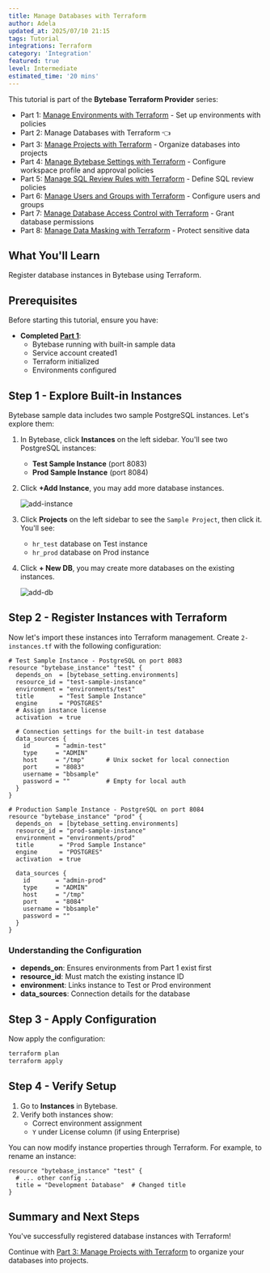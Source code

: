 ```yaml
---
title: Manage Databases with Terraform
author: Adela
updated_at: 2025/07/10 21:15
tags: Tutorial
integrations: Terraform
category: 'Integration'
featured: true
level: Intermediate
estimated_time: '20 mins'
---
```



This tutorial is part of the **Bytebase Terraform Provider** series:

- Part 1: [Manage Environments with Terraform](/tutorials/manage-environments-with-terraform) - Set up environments with policies
- Part 2: Manage Databases with Terraform 👈
- Part 3: [Manage Projects with Terraform](/tutorials/manage-projects-with-terraform) - Organize databases into projects
- Part 4: [Manage Bytebase Settings with Terraform](/tutorials/manage-general-settings-with-terraform) - Configure workspace profile and approval policies
- Part 5: [Manage SQL Review Rules with Terraform](/tutorials/manage-sql-review-rules-with-terraform) - Define SQL review policies
- Part 6: [Manage Users and Groups with Terraform](/tutorials/manage-users-and-groups-with-terraform) - Configure users and groups
- Part 7: [Manage Database Access Control with Terraform](/tutorials/manage-database-access-control-with-terraform) - Grant database permissions
- Part 8: [Manage Data Masking with Terraform](/tutorials/manage-data-masking-with-terraform) - Protect sensitive data

<TerraformGitHubSample />

## What You'll Learn

Register database instances in Bytebase using Terraform.

## Prerequisites

Before starting this tutorial, ensure you have:

- **Completed [Part 1](/tutorials/manage-environments-with-terraform)**:
  - Bytebase running with built-in sample data
  - Service account created1
  - Terraform initialized
  - Environments configured

## Step 1 - Explore Built-in Instances

Bytebase sample data includes two sample PostgreSQL instances. Let's explore them:

1. In Bytebase, click **Instances** on the left sidebar. You'll see two PostgreSQL instances:

   - **Test Sample Instance** (port 8083)
   - **Prod Sample Instance** (port 8084)

2. Click **+Add Instance**, you may add more database instances.

   ![add-instance](/content/docs/tutorials/manage-databases-with-terraform/bb-add-instance.webp)

3. Click **Projects** on the left sidebar to see the `Sample Project`, then click it. You'll see:

   - `hr_test` database on Test instance
   - `hr_prod` database on Prod instance

4. Click **+ New DB**, you may create more databases on the existing instances.

   ![add-db](/content/docs/tutorials/manage-databases-with-terraform/bb-add-db.webp)

## Step 2 - Register Instances with Terraform

Now let's import these instances into Terraform management. Create `2-instances.tf` with the following configuration:

```hcl
# Test Sample Instance - PostgreSQL on port 8083
resource "bytebase_instance" "test" {
  depends_on  = [bytebase_setting.environments]
  resource_id = "test-sample-instance"
  environment = "environments/test"
  title       = "Test Sample Instance"
  engine      = "POSTGRES"
  # Assign instance license
  activation  = true

  # Connection settings for the built-in test database
  data_sources {
    id       = "admin-test"
    type     = "ADMIN"
    host     = "/tmp"      # Unix socket for local connection
    port     = "8083"
    username = "bbsample"
    password = ""          # Empty for local auth
  }
}

# Production Sample Instance - PostgreSQL on port 8084
resource "bytebase_instance" "prod" {
  depends_on  = [bytebase_setting.environments]
  resource_id = "prod-sample-instance"
  environment = "environments/prod"
  title       = "Prod Sample Instance"
  engine      = "POSTGRES"
  activation  = true

  data_sources {
    id       = "admin-prod"
    type     = "ADMIN"
    host     = "/tmp"
    port     = "8084"
    username = "bbsample"
    password = ""
  }
}
```

### Understanding the Configuration

- **depends_on**: Ensures environments from Part 1 exist first
- **resource_id**: Must match the existing instance ID
- **environment**: Links instance to Test or Prod environment
- **data_sources**: Connection details for the database

## Step 3 - Apply Configuration

Now apply the configuration:

```bash
terraform plan
terraform apply
```

## Step 4 - Verify Setup

1. Go to **Instances** in Bytebase.
2. Verify both instances show:
   - Correct environment assignment
   - `Y` under License column (if using Enterprise)

You can now modify instance properties through Terraform. For example, to rename an instance:

```hcl
resource "bytebase_instance" "test" {
  # ... other config ...
  title = "Development Database"  # Changed title
}
```

## Summary and Next Steps

You've successfully registered database instances with Terraform!

Continue with [Part 3: Manage Projects with Terraform](/tutorials/manage-projects-with-terraform) to organize your databases into projects.
